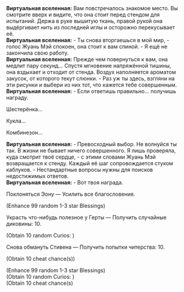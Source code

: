 {{Диалог Начало}}
:'''Виртуальная вселенная:''' Вам повстречалось знакомое место. Вы смотрите вверх и видите, что она стоит перед стендом для испытаний. Держа в руке вышитую ткань, правой рукой она выдёргивает нить из последней иглы и осторожно перекусывает её.
:'''Виртуальная вселенная:''' - Ты снова вторгаешься в мой мир, - голос Жуань Мэй спокоен, она стоит к вам спиной. - Я ещё не закончила свою работу.
:'''Виртуальная вселенная:''' Прежде чем повернуться к вам, она медлит пару секунд... Спустя мгновение напряжённой тишины, она вздыхает и отходит от стенда. Воздух наполняется ароматом закусок, от которого текут слюнки. - Раз уж ты здесь, взгляни на эти рисунки и выбери из них тот, что кажется тебе совершенным.
:'''Виртуальная вселенная:''' - Если ответишь правильно... получишь награду.
:{{Диалог|Стрелка}} Шестерёнка...
:{{Диалог|Стрелка}} Кукла...
:{{Диалог|Стрелка}} Комбинезон...
:'''Виртуальная вселенная:''' - Превосходный выбор. Не волнуйся ты так. В жизни не бывает ничего совершенного. Я лишь проверяла, куда смотрит твоё сердце, - с этими словами Жуань Мэй возвращается к стенду. Каждый её шаг сопровождается стуком каблуков. - Нестандартные вопросы нужны для поисков недостижимых ответов.
:'''Виртуальная вселенная:''' - Вот твоя награда.
:{{Диалог|Звезда}} Поклоняться Эону &mdash; Усилить все благословения.
:;(Enhance 99 random 1-3 star Blessings)
:{{Диалог|Звезда}} Украсть что-нибудь полезное у Герты &mdash; Получить случайные диковины: 10.
:;(Obtain 10 random Curios&colon; {{tx}}<!--ID: 32000-->)
:{{Диалог|Звезда}} Снова обмануть Стивена &mdash; Получить попытки читерства: 10.
:;(Obtain 10 cheat chance(s))
:{{SU Special Dialogue|Жуань Мэй|Ты... Жуань Мэй?|Усилить все благословения, получить случайные диковины: 10, попытки читерства: 10.}}
:;(Enhance 99 random 1-3 star Blessings)
:;(Obtain 10 random Curios&colon; {{tx}}<!--ID: 32000-->)
:;(Obtain 10 cheat chance(s)
{{Диалог Конец}}